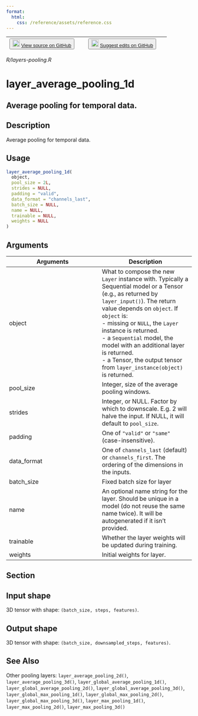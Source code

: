 ```yaml
---
format:
  html:
    css: /reference/assets/reference.css
---
```


| <button class="button"> ![](/reference/assets/GitHub-Mark-32px.png){width="20"} [View source on GitHub](https://github.com/rstudio/keras//blob/main/R/layers-pooling.R) </button> | <button class="button"> ![](/reference/assets/GitHub-Mark-32px.png){width="20"} [Suggest edits on GitHub](https://github.com/rstudio/keras//edit/main/R/layers-pooling.R) </button> |
|:------------------------------:|:--------------------------------------:|

*R/layers-pooling.R*

# layer_average_pooling_1d

## Average pooling for temporal data.

## Description
Average pooling for temporal data. 


## Usage
```r
layer_average_pooling_1d( 
  object, 
  pool_size = 2L, 
  strides = NULL, 
  padding = "valid", 
  data_format = "channels_last", 
  batch_size = NULL, 
  name = NULL, 
  trainable = NULL, 
  weights = NULL 
) 
```

## Arguments
|Arguments|Description|
|---|---|
| object | What to compose the new `Layer` instance with. Typically a Sequential model or a Tensor (e.g., as returned by `layer_input()`). The return value depends on `object`. If `object` is: <br>- missing or `NULL`, the `Layer` instance is returned. <br>- a `Sequential` model, the model with an additional layer is returned. <br>- a Tensor, the output tensor from `layer_instance(object)` is returned.  |
| pool_size | Integer, size of the average pooling windows. |
| strides | Integer, or NULL. Factor by which to downscale. E.g. 2 will halve the input. If NULL, it will default to `pool_size`. |
| padding | One of `"valid"` or `"same"` (case-insensitive). |
| data_format | One of `channels_last` (default) or `channels_first`. The ordering of the dimensions in the inputs. |
| batch_size | Fixed batch size for layer |
| name | An optional name string for the layer. Should be unique in a model (do not reuse the same name twice). It will be autogenerated if it isn't provided. |
| trainable | Whether the layer weights will be updated during training. |
| weights | Initial weights for layer. |


## Section

## Input shape

 3D tensor with shape: `(batch_size, steps, features)`. 

## Output shape

 3D tensor with shape: `(batch_size, downsampled_steps, features)`. 




## See Also
Other pooling layers:  `layer_average_pooling_2d()`, `layer_average_pooling_3d()`, `layer_global_average_pooling_1d()`, `layer_global_average_pooling_2d()`, `layer_global_average_pooling_3d()`, `layer_global_max_pooling_1d()`, `layer_global_max_pooling_2d()`, `layer_global_max_pooling_3d()`, `layer_max_pooling_1d()`, `layer_max_pooling_2d()`, `layer_max_pooling_3d()`

